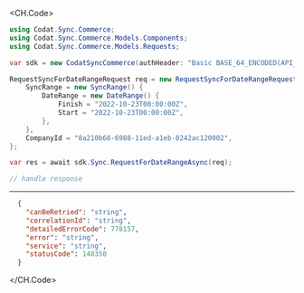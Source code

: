 
<CH.Code>
```csharp RequestForDateRange.cs
using Codat.Sync.Commerce;
using Codat.Sync.Commerce.Models.Components;
using Codat.Sync.Commerce.Models.Requests;

var sdk = new CodatSyncCommerce(authHeader: "Basic BASE_64_ENCODED(API_KEY)");

RequestSyncForDateRangeRequest req = new RequestSyncForDateRangeRequest() {
    SyncRange = new SyncRange() {
        DateRange = new DateRange() {
            Finish = "2022-10-23T00:00:00Z",
            Start = "2022-10-23T00:00:00Z",
        },
    },
    CompanyId = "8a210b68-6988-11ed-a1eb-0242ac120002",
};

var res = await sdk.Sync.RequestForDateRangeAsync(req);

// handle response
```
---

```json Example Response
  {
    "canBeRetried": "string",
    "correlationId": "string",
    "detailedErrorCode": 778157,
    "error": "string",
    "service": "string",
    "statusCode": 140350
  }
```
</CH.Code>
